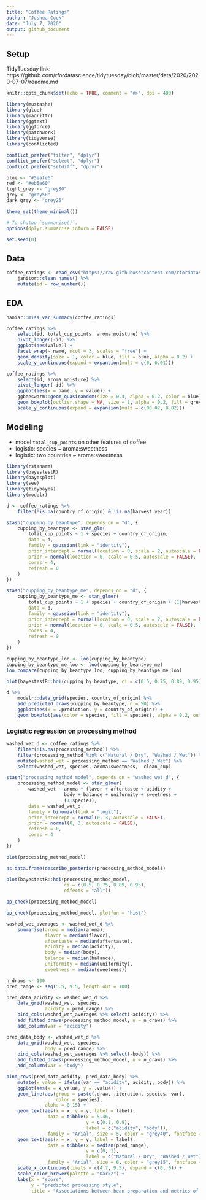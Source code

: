```yaml
---
title: "Coffee Ratings"
author: "Joshua Cook"
date: "July 7, 2020"
output: github_document
---
```


## Setup

TidyTuesday link: https://github.com/rfordatascience/tidytuesday/blob/master/data/2020/2020-07-07/readme.md

```r
knitr::opts_chunk$set(echo = TRUE, comment = "#>", dpi = 400)

library(mustashe)
library(glue)
library(magrittr)
library(ggtext)
library(ggforce)
library(patchwork)
library(tidyverse)
library(conflicted)

conflict_prefer("filter", "dplyr")
conflict_prefer("select", "dplyr")
conflict_prefer("setdiff", "dplyr")

blue <- "#5eafe6"
red <- "#eb5e60"
light_grey <- "grey80"
grey <- "grey50"
dark_grey <- "grey25"

theme_set(theme_minimal())

# To shutup `summarise()`.
options(dplyr.summarise.inform = FALSE)

set.seed(0)
```

## Data

```r
coffee_ratings <- read_csv("https://raw.githubusercontent.com/rfordatascience/tidytuesday/master/data/2020/2020-07-07/coffee_ratings.csv") %>%
    janitor::clean_names() %>%
    mutate(id = row_number())
```

## EDA

```r
naniar::miss_var_summary(coffee_ratings)
```

```r
coffee_ratings %>%
    select(id, total_cup_points, aroma:moisture) %>%
    pivot_longer(-id) %>%
    ggplot(aes(value)) +
    facet_wrap(~ name, ncol = 3, scales = "free") +
    geom_density(size = 1, color = blue, fill = blue, alpha = 0.2) +
    scale_y_continuous(expand = expansion(mult = c(0, 0.01)))
```

```r
coffee_ratings %>%
    select(id, aroma:moisture) %>%
    pivot_longer(-id) %>%
    ggplot(aes(x = name, y = value)) +
    ggbeeswarm::geom_quasirandom(size = 0.4, alpha = 0.2, color = blue) +
    geom_boxplot(outlier.shape = NA, size = 1, alpha = 0.2, fill = grey) +
    scale_y_continuous(expand = expansion(mult = c(00.02, 0.02)))
```

## Modeling

- model `total_cup_points` on other features of coffee 
- logistic: species ~ aroma:sweetness
- logistic: two countries ~ aroma:sweetness

```r
library(rstanarm)
library(bayestestR)
library(bayesplot)
library(see)
library(tidybayes)
library(modelr)
```

```r
d <- coffee_ratings %>%
    filter(!is.na(country_of_origin) & !is.na(harvest_year))

stash("cupping_by_beantype", depends_on = "d", {
    cupping_by_beantype <- stan_glm(
        total_cup_points ~ 1 + species + country_of_origin,
        data = d,
        family = gaussian(link = "identity"),
        prior_intercept = normal(location = 0, scale = 2, autoscale = FALSE),
        prior = normal(location = 0, scale = 0.5, autoscale = FALSE),
        cores = 4,
        refresh = 0
    )
})

stash("cupping_by_beantype_me", depends_on = "d", {
    cupping_by_beantype_me <- stan_glmer(
        total_cup_points ~ 1 + species + country_of_origin + (1|harvest_year),
        data = d,
        family = gaussian(link = "identity"),
        prior_intercept = normal(location = 0, scale = 2, autoscale = FALSE),
        prior = normal(location = 0, scale = 0.5, autoscale = FALSE),
        cores = 4,
        refresh = 0
    )
})

```

```r
cupping_by_beantype_loo <- loo(cupping_by_beantype)
cupping_by_beantype_me_loo <- loo(cupping_by_beantype_me)
loo_compare(cupping_by_beantype_loo, cupping_by_beantype_me_loo)
```

```r
plot(bayestestR::hdi(cupping_by_beantype, ci = c(0.5, 0.75, 0.89, 0.95)))
```
```r
d %>%
    modelr::data_grid(species, country_of_origin) %>%
    add_predicted_draws(cupping_by_beantype, n = 50) %>%
    ggplot(aes(x = .prediction, y = country_of_origin)) +
    geom_boxplot(aes(color = species, fill = species), alpha = 0.2, outlier.shape = NA)
```

### Logisitic regression on processing method

```r
washed_wet_d <- coffee_ratings %>%
    filter(!is.na(processing_method)) %>%
    filter(processing_method %in% c("Natural / Dry", "Washed / Wet")) %>%
    mutate(washed_wet = processing_method == "Washed / Wet") %>%
    select(washed_wet, species, aroma:sweetness, -clean_cup)

stash("processing_method_model", depends_on = "washed_wet_d", {
    processing_method_model <- stan_glmer(
        washed_wet ~ aroma + flavor + aftertaste + acidity + 
                     body + balance + uniformity + sweetness + 
                     (1|species),
        data = washed_wet_d,
        family = binomial(link = "logit"),
        prior_intercept = normal(0, 3, autoscale = FALSE),
        prior = normal(0, 3, autoscale = FALSE),
        refresh = 0,
        cores = 4
    )
})
```

```r
plot(processing_method_model)
```

```r
as.data.frame(describe_posterior(processing_method_model))
```

```r
plot(bayestestR::hdi(processing_method_model, 
                     ci = c(0.5, 0.75, 0.89, 0.95), 
                     effects = "all"))
```

```r
pp_check(processing_method_model)
```

```r
pp_check(processing_method_model, plotfun = "hist")
```

```r
washed_wet_averages <- washed_wet_d %>%
    summarise(aroma = median(aroma), 
              flavor = median(flavor), 
              aftertaste = median(aftertaste), 
              acidity = median(acidity),
              body = median(body), 
              balance = median(balance), 
              uniformity = median(uniformity), 
              sweetness = median(sweetness))

n_draws <- 100
pred_range <- seq(5.5, 9.5, length.out = 100)

pred_data_acidity <- washed_wet_d %>%
    data_grid(washed_wet, species, 
              acidity = pred_range) %>%
    bind_cols(washed_wet_averages %>% select(-acidity)) %>%
    add_fitted_draws(processing_method_model, n = n_draws) %>%
    add_column(var = "acidity")

pred_data_body <- washed_wet_d %>%
    data_grid(washed_wet, species, 
              body = pred_range) %>%
    bind_cols(washed_wet_averages %>% select(-body)) %>%
    add_fitted_draws(processing_method_model, n = n_draws) %>%
    add_column(var = "body")

bind_rows(pred_data_acidity, pred_data_body) %>%
    mutate(x_value = ifelse(var == "acidity", acidity, body)) %>%
    ggplot(aes(x = x_value, y = .value)) +
    geom_line(aes(group = paste(.draw, .iteration, species, var), 
                  color = species),
              alpha = 0.15) +
    geom_text(aes(x = x, y = y, label = label),
               data = tibble(x = 5.46, 
                             y = c(0.1, 0.9), 
                             label = c("acidity", "body")),
               family = "Arial", size = 5, color = "grey40", fontface = "italic", hjust = 1) +
    geom_text(aes(x = x, y = y, label = label),
               data = tibble(x = median(pred_range), 
                             y = c(0, 1), 
                             label = c("Natural / Dry", "Washed / Wet")),
               family = "Arial", size = 6, color = "grey15", fontface = "bold") +
    scale_x_continuous(limits = c(4.7, 9.5), expand = c(0, 0)) +
    scale_color_brewer(palette = "Dark2") +
    labs(x = "score",
         y = "predicted processing style",
         title = "Associations between bean preparation and metrics of taste.")
```

